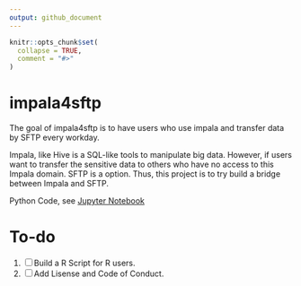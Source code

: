 ```yaml
---
output: github_document
---
```


<!-- README.md is generated from README.Rmd. Please edit that file -->

```r
knitr::opts_chunk$set(
  collapse = TRUE,
  comment = "#>"
)
```

# impala4sftp

The goal of impala4sftp is to have users who use impala and transfer data by SFTP every workday.

Impala, like Hive is a SQL-like tools to manipulate big data.
However, if users want to transfer the sensitive data to others who have no access to this Impala domain.
SFTP is a option. Thus, this project is to try build a bridge between Impala and SFTP.

Python Code, see [Jupyter Notebook](impala4sftp.ipynb)

# To-do

1. <input type="checkbox" id="checkbox1" class="styled">Build a R Script for R users.
1. <input type="checkbox" id="checkbox1" class="styled">Add Lisense and Code of Conduct.

